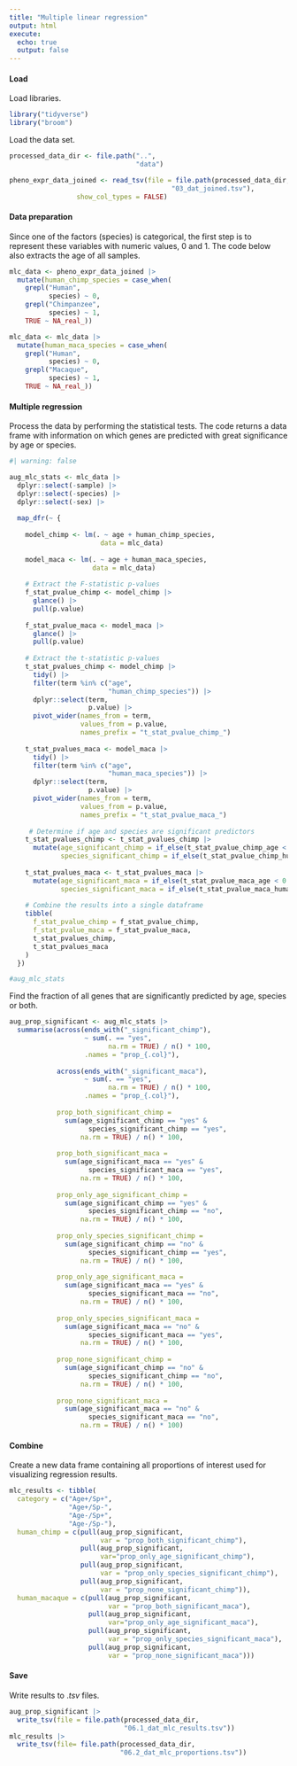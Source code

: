 ```yaml
---
title: "Multiple linear regression"
output: html
execute:
  echo: true
  output: false
---
```


#### Load

Load libraries.

```r
library("tidyverse")
library("broom")
```

Load the data set.

```r
processed_data_dir <- file.path("..",
                                "data")

pheno_expr_data_joined <- read_tsv(file = file.path(processed_data_dir,
                                         "03_dat_joined.tsv"),
                 show_col_types = FALSE)
```

#### Data preparation

Since one of the factors (species) is categorical, the first step is to represent these variables with numeric values, 0 and 1. The code below also extracts the age of all samples.

```r
mlc_data <- pheno_expr_data_joined |> 
  mutate(human_chimp_species = case_when(
    grepl("Human",
          species) ~ 0,
    grepl("Chimpanzee",
          species) ~ 1,
    TRUE ~ NA_real_))

mlc_data <- mlc_data |>
  mutate(human_maca_species = case_when(
    grepl("Human",
          species) ~ 0,
    grepl("Macaque",
          species) ~ 1,
    TRUE ~ NA_real_))
```

#### Multiple regression

Process the data by performing the statistical tests. The code returns a data frame with information on which genes are predicted with great significance by age or species.

```r
#| warning: false

aug_mlc_stats <- mlc_data |>
  dplyr::select(-sample) |>
  dplyr::select(-species) |>
  dplyr::select(-sex) |>
  
  map_dfr(~ {
    
    model_chimp <- lm(. ~ age + human_chimp_species,
                       data = mlc_data)
    
    model_maca <- lm(. ~ age + human_maca_species,
                     data = mlc_data)
    
    # Extract the F-statistic p-values
    f_stat_pvalue_chimp <- model_chimp |>
      glance() |>
      pull(p.value)
    
    f_stat_pvalue_maca <- model_maca |>
      glance() |> 
      pull(p.value)
    
    # Extract the t-statistic p-values
    t_stat_pvalues_chimp <- model_chimp |>
      tidy() |>
      filter(term %in% c("age",
                         "human_chimp_species")) |>
      dplyr::select(term,
                    p.value) |>
      pivot_wider(names_from = term, 
                  values_from = p.value,
                  names_prefix = "t_stat_pvalue_chimp_")
    
    t_stat_pvalues_maca <- model_maca |>
      tidy() |>
      filter(term %in% c("age",
                         "human_maca_species")) |>
      dplyr::select(term,
                    p.value) |>
      pivot_wider(names_from = term,
                  values_from = p.value,
                  names_prefix = "t_stat_pvalue_maca_")
    
     # Determine if age and species are significant predictors
    t_stat_pvalues_chimp <- t_stat_pvalues_chimp |>
      mutate(age_significant_chimp = if_else(t_stat_pvalue_chimp_age < 0.05, "yes", "no"),
             species_significant_chimp = if_else(t_stat_pvalue_chimp_human_chimp_species < 0.05, "yes", "no"))
    
    t_stat_pvalues_maca <- t_stat_pvalues_maca |>
      mutate(age_significant_maca = if_else(t_stat_pvalue_maca_age < 0.05, "yes", "no"),
             species_significant_maca = if_else(t_stat_pvalue_maca_human_maca_species < 0.05, "yes", "no"))
    
    # Combine the results into a single dataframe
    tibble(
      f_stat_pvalue_chimp = f_stat_pvalue_chimp,
      f_stat_pvalue_maca = f_stat_pvalue_maca,
      t_stat_pvalues_chimp,
      t_stat_pvalues_maca
    )
  })

#aug_mlc_stats

```

Find the fraction of all genes that are significantly predicted by age, species or both.

```r
aug_prop_significant <- aug_mlc_stats |>
  summarise(across(ends_with("_significant_chimp"),
                   ~ sum(. == "yes",
                         na.rm = TRUE) / n() * 100,
                   .names = "prop_{.col}"),
            
            across(ends_with("_significant_maca"),
                   ~ sum(. == "yes",
                         na.rm = TRUE) / n() * 100,
                   .names = "prop_{.col}"),
            
            prop_both_significant_chimp =
              sum(age_significant_chimp == "yes" &
                    species_significant_chimp == "yes",
                  na.rm = TRUE) / n() * 100,
            
            prop_both_significant_maca =
              sum(age_significant_maca == "yes" &
                    species_significant_maca == "yes",
                  na.rm = TRUE) / n() * 100,
            
            prop_only_age_significant_chimp =
              sum(age_significant_chimp == "yes" &
                    species_significant_chimp == "no",
                  na.rm = TRUE) / n() * 100,
            
            prop_only_species_significant_chimp =
              sum(age_significant_chimp == "no" &
                    species_significant_chimp == "yes",
                  na.rm = TRUE) / n() * 100,
            
            prop_only_age_significant_maca =
              sum(age_significant_maca == "yes" &
                    species_significant_maca == "no",
                  na.rm = TRUE) / n() * 100,
            
            prop_only_species_significant_maca =
              sum(age_significant_maca == "no" &
                    species_significant_maca == "yes",
                  na.rm = TRUE) / n() * 100,
            
            prop_none_significant_chimp =
              sum(age_significant_chimp == "no" &
                    species_significant_chimp == "no",
                  na.rm = TRUE) / n() * 100,
            
            prop_none_significant_maca =
              sum(age_significant_maca == "no" &
                    species_significant_maca == "no",
                  na.rm = TRUE) / n() * 100)
```

#### Combine

Create a new data frame containing all proportions of interest used for visualizing regression results.

```r
mlc_results <- tibble(
  category = c("Age+/Sp+",
               "Age+/Sp-",
               "Age-/Sp+",
               "Age-/Sp-"),
  human_chimp = c(pull(aug_prop_significant,
                       var = "prop_both_significant_chimp"),
                  pull(aug_prop_significant,
                       var="prop_only_age_significant_chimp"),
                  pull(aug_prop_significant,
                       var = "prop_only_species_significant_chimp"),
                  pull(aug_prop_significant,
                       var = "prop_none_significant_chimp")),
  human_macaque = c(pull(aug_prop_significant,
                         var = "prop_both_significant_maca"),
                    pull(aug_prop_significant,
                         var="prop_only_age_significant_maca"),
                    pull(aug_prop_significant,
                         var = "prop_only_species_significant_maca"),
                    pull(aug_prop_significant,
                         var = "prop_none_significant_maca")))
```

#### Save

Write results to .*tsv* files.

```r
aug_prop_significant |>
  write_tsv(file = file.path(processed_data_dir,
                             "06.1_dat_mlc_results.tsv"))
mlc_results |> 
  write_tsv(file= file.path(processed_data_dir,
                            "06.2_dat_mlc_proportions.tsv"))
```
